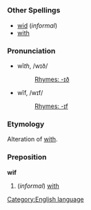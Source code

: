 =={{en}}==
[[Category:English language]]
===Other Spellings===
*[[wid]] (''informal'')
*[[with]]
===Pronunciation===
*wĭ''th'', /wɪð/
*:[[Rhymes:English:-ɪð|Rhymes: -ɪð]]
*wĭf, /wɪf/
*:[[Rhymes:English:-ɪf|Rhymes: -ɪf]]
===Etymology===
Alteration of [[with]].
===Preposition===
'''wif'''

#(''informal'') [[with]]